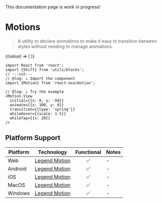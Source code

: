 
<Callout type="warning">
  This documentation page is work in progress!
</Callout>

# Motions

> A utility to declare animations to make it easy to transition between styles without needing to manage animations.

<Shift>
  {(value) => (
    <Motion.View
      initial={{x: 0, y: -50}}
      animate={{x: value * 100, y: 0}}
      whileHover={{scale: value * 1.5}}
      transition={{type: 'spring'}}
      whileTap={{y: 20}}
      style={{
        width: 100,
        height: 100,
        borderRadius: 10,
        backgroundColor: '#666',
      }}
    />
  )}
</Shift>

```tsx twoslash
import React from 'react';
import {Shift} from 'utils/blocks';
// ---cut---
// @log: ↓ Import the component
import {Motion} from 'react-exo/motion';

// @log: ↓ Try the example
<Motion.View
  initial={{x: 0, y: -50}}
  animate={{x: 100, y: 0}}
  transition={{type: 'spring'}}
  whileHover={{scale: 1.5}}
  whileTap={{x: 20}}
/>
```

## Platform Support

| Platform | Technology | Functional | Notes |
| -------- | ---------- | :--------: | ----- |
| Web | [Legend Motion](https://legendapp.com/open-source/motion) | ✅ | - |
| Android | [Legend Motion](https://legendapp.com/open-source/motion) | ✅ | - |
| iOS | [Legend Motion](https://legendapp.com/open-source/motion) | ✅ | - |
| MacOS | [Legend Motion](https://legendapp.com/open-source/motion) | ✅ | - |
| Windows | [Legend Motion](https://legendapp.com/open-source/motion) | ✅ | - |
